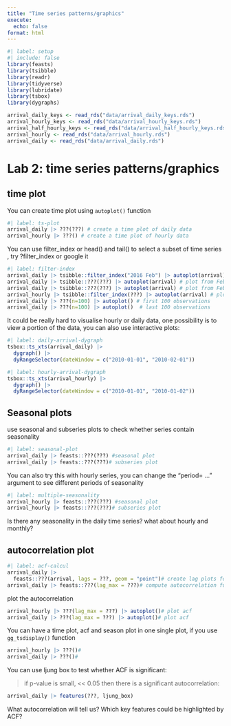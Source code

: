```yaml
---
title: "Time series patterns/graphics"
execute:
  echo: false
format: html
---
```


```r
#| label: setup
#| include: false
library(feasts)
library(tsibble)
library(readr)
library(tidyverse)
library(lubridate)
library(tsbox)
library(dygraphs)

arrival_daily_keys <- read_rds("data/arrival_daily_keys.rds")
arrival_hourly_keys <- read_rds("data/arrival_hourly_keys.rds")
arrival_half_hourly_keys <- read_rds("data/arrival_half_hourly_keys.rds")
arrival_hourly <- read_rds("data/arrival_hourly.rds")
arrival_daily <- read_rds("data/arrival_daily.rds")
```

# Lab 2: time series patterns/graphics

## time plot

You can create time plot using `autoplot()` function

```r
#| label: ts-plot
arrival_daily |> ???(???) # create a time plot of daily data
arrival_hourly |> ???() # create a time plot of hourly data
```

You can use filter_index or head() and tail() to select a subset of time series , try ?filter_index or google it


```r
#| label: filter-index
arrival_daily |> tsibble::filter_index("2016 Feb") |> autoplot(arrival) # plot only February 2016 
arrival_daily |> tsibble::???(???) |> autoplot(arrival) # plot from February 2016 till the end
arrival_daily |> tsibble::???(???) |> autoplot(arrival) # plot from February 2016 till the end
arrival_hourly |> tsibble::filter_index(???) |> autoplot(arrival) # plot only 2015-01-01
arrival_daily |> ???(n=100) |> autoplot() # first 100 observations
arrival_daily |> ???(n=100) |> autoplot()  # last 100 observations
```

It could be really hard to visualise hourly or daily data, one possibility is to view a portion of the data, you can also use  interactive plots:

```r
#| label: daily-arrival-dygraph
tsbox::ts_xts(arrival_daily) |> 
  dygraph() |> 
  dyRangeSelector(dateWindow = c("2010-01-01", "2010-02-01"))
```

```r
#| label: hourly-arrival-dygraph
tsbox::ts_xts(arrival_hourly) |> 
  dygraph() |> 
  dyRangeSelector(dateWindow = c("2010-01-01", "2010-01-02"))
```

## Seasonal plots

use seasonal and subseries plots to check whether series contain seasonality 

```r
#| label: seasonal-plot
arrival_daily |> feasts::???(???) #seasonal plot
arrival_daily |> feasts::???(???)# subseries plot
```

You can also try this with hourly series, you can change the "period= ..." argument to see different periods of seasonality

```r
#| label: multiple-seasonality
arrival_hourly |> feasts::???(???) #seasonal plot
arrival_hourly |> feasts::???(???)# subseries plot
```

Is there any seasonality in the daily time series? what about hourly and monthly?

## autocorrelation plot

```r
#| label: acf-calcul
arrival_daily |>
  feasts::???(arrival, lags = ???, geom = "point")# create lag plots for 14 lags, from 1 to 14
arrival_daily |> feasts::???(lag_max = ???)# compute autocorrelation function for 14 lags
```

plot the autocorrelation 

```r
arrival_hourly |> ???(lag_max = ???) |> autoplot()# plot acf
arrival_daily |> ???(lag_max = ???) |> autoplot()# plot acf
```

You can have a time plot, acf and season plot in one single plot, if you use `gg_tsdisplay()` function

```r
arrival_hourly |> ???()#  
arrival_daily |> ???()#  
```

You can use ljung box to test whether ACF is significant:

>if p-value is small, << 0.05 then there is a significant autocorrelation:

```r
arrival_daily |> features(???, ljung_box)
```

What autocorrelation will tell us? Which key features could be highlighted by ACF?

  